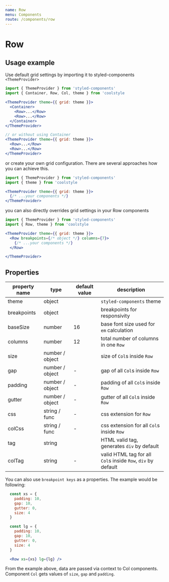 ```yaml
---
name: Row
menu: Components
route: /components/row
---
```


# Row

## Usage example

Use default grid settings by importing it to styled-components
`<ThemeProvider>`

```jsx
import { ThemeProvider } from 'styled-components'
import { Container, Row, Col, theme } from 'coolstyle

<ThemeProvider theme={{ grid: theme }}>
  <Container>
    <Row>...</Row>
    <Row>...</Row>
  </Container>
</ThemeProvider>

// or without using Container
<ThemeProvider theme={{ grid: theme }}>
  <Row>...</Row>
  <Row>...</Row>
</ThemeProvider>
```

or create your own grid configuration. There are several approaches
how you can achieve this.

```jsx
import { ThemeProvider } from 'styled-components'
import { theme } from 'coolstyle

<ThemeProvider theme={{ grid: theme }}>
  {/* ...your components */}
</ThemeProvider>
```

you can also directly overrides grid settings in your Row components

```jsx
import { ThemeProvider } from 'styled-components'
import { Row, theme } from 'coolstyle

<ThemeProvider theme={{ grid: theme }}>
  <Row breakpoints={/* object */} columns={7}>
    {/* ...your components */}
  </Row>

</ThemeProvider>
```

## Properties

| property name | type            | default value | description                                                  |
| ------------- | --------------- | ------------- | ------------------------------------------------------------ |
| theme         | object          |               | `styled-components` theme                                    |
| breakpoints   | object          |               | breakpoints for responsivity                                 |
| baseSize      | number          | 16            | base font size used for `em` calculation                     |
| columns       | number          | 12            | total number of columns in one `Row`                         |
| size          | number / object |               | size of `Col`s inside `Row`                                  |
| gap           | number / object | -             | gap of all `Col`s inside `Row`                               |
| padding       | number / object | -             | padding of all `Col`s inside `Row`                           |
| gutter        | number / object | -             | gutter of all `Col`s inside `Row`                            |
| css           | string / func   | -             | css extension for `Row`                                      |
| colCss        | string / func   | -             | css extension for all `Col`s inside `Row`                    |
| tag           | string          |               | HTML valid tag, generates `div` by default                   |
| colTag        | string          | -             | valid HTML tag for all `Col`s inside `Row`, `div` by default |

You can also use `breakpoint keys` as a properties. The example would be following:

```jsx
  const xs = {
    padding: 10,
    gap: 10,
    gutter: 0,
    size: 4
  }

  const lg = {
    padding: 10,
    gap: 10,
    gutter: 0,
    size: 4
  }

  <Row xs={xs} lg={lg} />
```

From the example above, data are passed via context to Col components.
Component `Col` gets values of `size`, `gap` and `padding`.
